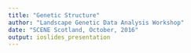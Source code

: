 ```yaml
---
title: "Genetic Structure"
author: "Landscape Genetic Data Analysis Workshop"
date: "SCENE Scotland, October, 2016"
output: ioslides_presentation
---
```


